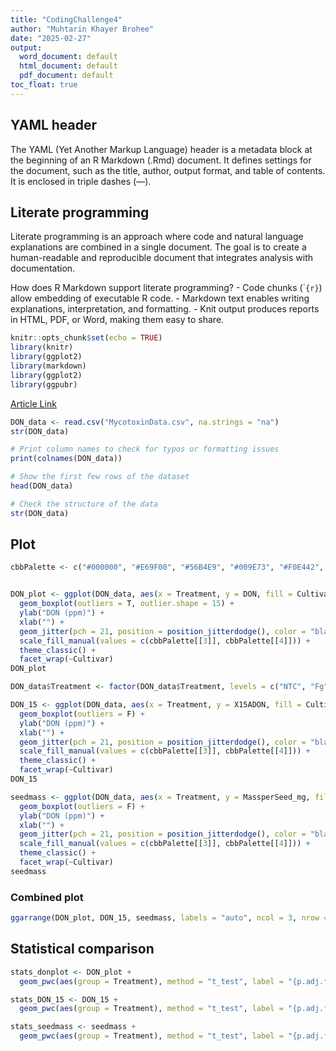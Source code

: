 ```yaml
---
title: "CodingChallenge4"
author: "Muhtarin Khayer Brohee"
date: "2025-02-27"
output:
  word_document: default
  html_document: default
  pdf_document: default
toc_float: true
---
```

## **YAML header**
The YAML (Yet Another Markup Language) header is a metadata block at the beginning of an R Markdown (.Rmd) document. It defines settings for the document, such as the title, author, output format, and table of contents. It is enclosed in triple dashes (---).

## **Literate programming**

Literate programming is an approach where code and natural language explanations are combined in a single document. The goal is to create a human-readable and reproducible document that integrates analysis with documentation.

How does R Markdown support literate programming?
 - Code chunks (````{r}```) allow embedding of executable R code.
 - Markdown text enables writing explanations, interpretation, and formatting.
 - Knit output produces reports in HTML, PDF, or Word, making them easy to share.

```r
knitr::opts_chunk$set(echo = TRUE)
library(knitr)
library(ggplot2)
library(markdown)
library(ggplot2)
library(ggpubr)
```
[Article Link](https://pubmed.ncbi.nlm.nih.gov/34587775/)
```r
DON_data <- read.csv("MycotoxinData.csv", na.strings = "na")
str(DON_data)
```
```r
# Print column names to check for typos or formatting issues
print(colnames(DON_data))

# Show the first few rows of the dataset
head(DON_data)

# Check the structure of the data
str(DON_data)

```
## **Plot**
```r
cbbPalette <- c("#000000", "#E69F00", "#56B4E9", "#009E73", "#F0E442", "#0072B2", "#D55E00", "#CC79A7")


DON_plot <- ggplot(DON_data, aes(x = Treatment, y = DON, fill = Cultivar)) +
  geom_boxplot(outliers = T, outlier.shape = 15) +
  ylab("DON (ppm)") +
  xlab("") +
  geom_jitter(pch = 21, position = position_jitterdodge(), color = "black", alpha = 0.6) + 
  scale_fill_manual(values = c(cbbPalette[[3]], cbbPalette[[4]])) +
  theme_classic() +
  facet_wrap(~Cultivar)
DON_plot

DON_data$Treatment <- factor(DON_data$Treatment, levels = c("NTC", "Fg", "Fg + 37", "Fg + 40", "Fg + 70"))

DON_15 <- ggplot(DON_data, aes(x = Treatment, y = X15ADON, fill = Cultivar)) +
  geom_boxplot(outliers = F) +
  ylab("DON (ppm)") +
  xlab("") +
  geom_jitter(pch = 21, position = position_jitterdodge(), color = "black") + 
  scale_fill_manual(values = c(cbbPalette[[3]], cbbPalette[[4]])) +
  theme_classic() +
  facet_wrap(~Cultivar)
DON_15

seedmass <- ggplot(DON_data, aes(x = Treatment, y = MassperSeed_mg, fill = Cultivar)) +
  geom_boxplot(outliers = F) +
  ylab("DON (ppm)") +
  xlab("") +
  geom_jitter(pch = 21, position = position_jitterdodge(), color = "black") + 
  scale_fill_manual(values = c(cbbPalette[[3]], cbbPalette[[4]])) +
  theme_classic() +
  facet_wrap(~Cultivar)
seedmass


```

### **Combined plot**
```r
ggarrange(DON_plot, DON_15, seedmass, labels = "auto", ncol = 3, nrow = 1, common.legend = T)
```


## **Statistical comparison**
```r
stats_donplot <- DON_plot + 
  geom_pwc(aes(group = Treatment), method = "t_test", label = "{p.adj.format}{p.adj.signif}", p.adjust.method = "fdr")

stats_DON_15 <- DON_15 + 
  geom_pwc(aes(group = Treatment), method = "t_test", label = "{p.adj.format}{p.adj.signif}", p.adjust.method = "fdr")

stats_seedmass <- seedmass + 
  geom_pwc(aes(group = Treatment), method = "t_test", label = "{p.adj.format}{p.adj.signif}", p.adjust.method = "fdr")

```

